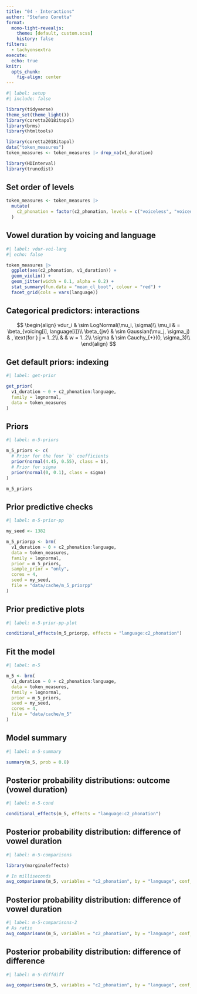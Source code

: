 ```yaml
---
title: "04 - Interactions"
author: "Stefano Coretta"
format:
  mono-light-revealjs:
    theme: [default, custom.scss]
    history: false
filters:
  - tachyonsextra
execute:
  echo: true
knitr:
  opts_chunk: 
    fig-align: center
---
```


```r
#| label: setup
#| include: false

library(tidyverse)
theme_set(theme_light())
library(coretta2018itapol)
library(brms)
library(htmltools)

library(coretta2018itapol)
data("token_measures")
token_measures <- token_measures |> drop_na(v1_duration)

library(HDInterval)
library(truncdist)
```

## Set order of levels

```r
token_measures <- token_measures |> 
  mutate(
    c2_phonation = factor(c2_phonation, levels = c("voiceless", "voiced"))
  )
```


## Vowel duration by voicing and language

```r
#| label: vdur-voi-lang
#| echo: false

token_measures |> 
  ggplot(aes(c2_phonation, v1_duration)) +
  geom_violin() +
  geom_jitter(width = 0.1, alpha = 0.2) +
  stat_summary(fun.data = "mean_cl_boot", colour = "red") +
  facet_grid(cols = vars(language))
```

## Categorical predictors: interactions

$$
\begin{align}
vdur_i & \sim LogNormal(\mu_i, \sigma)\\
\mu_i & = \beta_{voicing[i], language[i]}\\
\beta_{jw} & \sim Gaussian(\mu_j, \sigma_j) & , \text{for } j = 1..2\\
 &  &  w = 1..2\\
\sigma & \sim Cauchy_{+}(0, \sigma_3)\\
\end{align}
$$

## Get default priors: indexing

```r
#| label: get-prior

get_prior(
  v1_duration ~ 0 + c2_phonation:language,
  family = lognormal,
  data = token_measures
)
```

## Priors

```r
#| label: m-5-priors

m_5_priors <- c(
  # Prior for the four `b` coefficients
  prior(normal(4.45, 0.55), class = b),
  # Prior for sigma
  prior(normal(0, 0.1), class = sigma)
)

m_5_priors
```

## Prior predictive checks

```r
#| label: m-5-prior-pp

my_seed <- 1382

m_5_priorpp <- brm(
  v1_duration ~ 0 + c2_phonation:language,
  data = token_measures,
  family = lognormal,
  prior = m_5_priors,
  sample_prior = "only",
  cores = 4,
  seed = my_seed,
  file = "data/cache/m_5_priorpp"
)
```

## Prior predictive plots

```r
#| label: m-5-prior-pp-plot

conditional_effects(m_5_priorpp, effects = "language:c2_phonation")
```

## Fit the model

```r
#| label: m-5

m_5 <- brm(
  v1_duration ~ 0 + c2_phonation:language,
  data = token_measures,
  family = lognormal,
  prior = m_5_priors,
  seed = my_seed,
  cores = 4,
  file = "data/cache/m_5"
)
```

## Model summary

```r
#| label: m-5-summary

summary(m_5, prob = 0.8)
```

## Posterior probability distributions: outcome (vowel duration)

```r
#| label: m-5-cond

conditional_effects(m_5, effects = "language:c2_phonation")
```

## Posterior probability distribution: difference of vowel duration

```r
#| label: m-5-comparisons

library(marginaleffects)

# In milliseconds
avg_comparisons(m_5, variables = "c2_phonation", by = "language", conf_level = 0.8)
```

## Posterior probability distribution: difference of vowel duration

```r
#| label: m-5-comparisons-2
# As ratio
avg_comparisons(m_5, variables = "c2_phonation", by = "language", conf_level = 0.8, comparison = "ratio")
```

## Posterior probability distribution: difference of difference

```r
#| label: m-5-diffdiff

avg_comparisons(m_5, variables = "c2_phonation", by = "language", conf_level = 0.8, comparison = "ratio", hypothesis = "b2 = b1")
```

